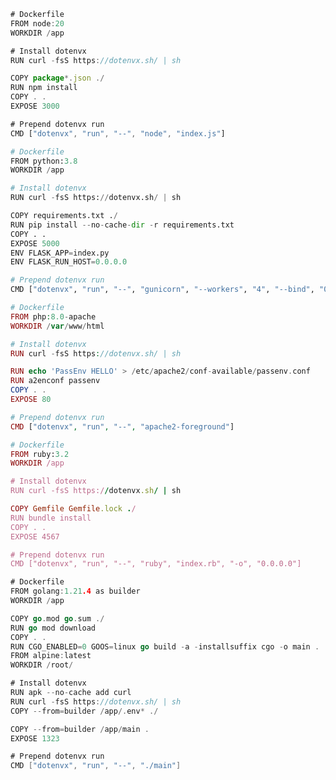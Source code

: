 <CodeGroup>

```js {{ title: "Node" }}
# Dockerfile
FROM node:20
WORKDIR /app

# Install dotenvx
RUN curl -fsS https://dotenvx.sh/ | sh

COPY package*.json ./
RUN npm install
COPY . .
EXPOSE 3000

# Prepend dotenvx run
CMD ["dotenvx", "run", "--", "node", "index.js"]
```

```python {{ title: "Python" }}
# Dockerfile
FROM python:3.8
WORKDIR /app

# Install dotenvx
RUN curl -fsS https://dotenvx.sh/ | sh

COPY requirements.txt ./
RUN pip install --no-cache-dir -r requirements.txt
COPY . .
EXPOSE 5000
ENV FLASK_APP=index.py
ENV FLASK_RUN_HOST=0.0.0.0

# Prepend dotenvx run
CMD ["dotenvx", "run", "--", "gunicorn", "--workers", "4", "--bind", "0.0.0.0:5000", "wsgi:app"]
```

```php {{ title: "PHP" }}
# Dockerfile
FROM php:8.0-apache
WORKDIR /var/www/html

# Install dotenvx
RUN curl -fsS https://dotenvx.sh/ | sh

RUN echo 'PassEnv HELLO' > /etc/apache2/conf-available/passenv.conf
RUN a2enconf passenv
COPY . .
EXPOSE 80

# Prepend dotenvx run
CMD ["dotenvx", "run", "--", "apache2-foreground"]
```

```ruby {{ title: "Ruby" }}
# Dockerfile
FROM ruby:3.2
WORKDIR /app

# Install dotenvx
RUN curl -fsS https://dotenvx.sh/ | sh

COPY Gemfile Gemfile.lock ./
RUN bundle install
COPY . .
EXPOSE 4567

# Prepend dotenvx run
CMD ["dotenvx", "run", "--", "ruby", "index.rb", "-o", "0.0.0.0"]
```

```go {{ title: "Go" }}
# Dockerfile
FROM golang:1.21.4 as builder
WORKDIR /app

COPY go.mod go.sum ./
RUN go mod download
COPY . .
RUN CGO_ENABLED=0 GOOS=linux go build -a -installsuffix cgo -o main .
FROM alpine:latest
WORKDIR /root/

# Install dotenvx
RUN apk --no-cache add curl
RUN curl -fsS https://dotenvx.sh/ | sh
COPY --from=builder /app/.env* ./

COPY --from=builder /app/main .
EXPOSE 1323

# Prepend dotenvx run
CMD ["dotenvx", "run", "--", "./main"]
```

```rust {{ title: "Rust" }}
```

</CodeGroup>


